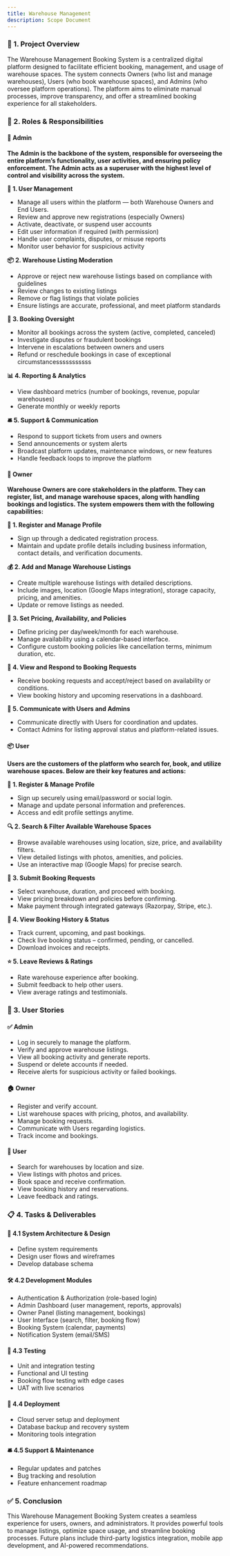 ```yaml
---
title: Warehouse Management
description: Scope Document 
---
```


### 🧭 1. Project Overview
The Warehouse Management Booking System is a centralized digital platform designed to facilitate efficient booking, management, and usage of warehouse spaces. The system connects Owners (who list and manage warehouses), Users (who book warehouse spaces), and Admins (who oversee platform operations). The platform aims to eliminate manual processes, improve transparency, and offer a streamlined booking experience for all stakeholders.

### 👥 2. Roles & Responsibilities

#### 🔐 Admin
**The Admin is the backbone of the system, responsible for overseeing the entire platform’s functionality, user activities, and ensuring policy enforcement. The Admin acts as a superuser with the highest level of control and visibility across the system.**

**🔐 1. User Management**
- Manage all users within the platform — both Warehouse Owners and End Users.
- Review and approve new registrations (especially Owners)
- Activate, deactivate, or suspend user accounts
- Edit user information if required (with permission)
- Handle user complaints, disputes, or misuse reports
- Monitor user behavior for suspicious activity

**📦 2. Warehouse Listing Moderation**
- Approve or reject new warehouse listings based on compliance with guidelines
- Review changes to existing listings
- Remove or flag listings that violate policies
- Ensure listings are accurate, professional, and meet platform standards

**📅 3. Booking Oversight**
- Monitor all bookings across the system (active, completed, canceled)
- Investigate disputes or fraudulent bookings
- Intervene in escalations between owners and users
- Refund or reschedule bookings in case of exceptional circumstancesssssssssss

**📊 4. Reporting & Analytics**
- View dashboard metrics (number of bookings, revenue, popular warehouses)
- Generate monthly or weekly reports

**🛎️ 5. Support & Communication**
- Respond to support tickets from users and owners
- Send announcements or system alerts
- Broadcast platform updates, maintenance windows, or new features
- Handle feedback loops to improve the platform

#### 🏢 Owner
**Warehouse Owners are core stakeholders in the platform. They can register, list, and manage warehouse spaces, along with handling bookings and logistics. The system empowers them with the following capabilities:**

**📝 1. Register and Manage Profile**
- Sign up through a dedicated registration process.
- Maintain and update profile details including business information, contact details, and verification documents.

**💰 2. Add and Manage Warehouse Listings**
- Create multiple warehouse listings with detailed descriptions.
- Include images, location (Google Maps integration), storage capacity, pricing, and amenities.
- Update or remove listings as needed.

**📩 3. Set Pricing, Availability, and Policies**
- Define pricing per day/week/month for each warehouse.
- Manage availability using a calendar-based interface.
- Configure custom booking policies like cancellation terms, minimum duration, etc.

**💬 4. View and Respond to Booking Requests**
- Receive booking requests and accept/reject based on availability or conditions.
- View booking history and upcoming reservations in a dashboard.

**💬 5. Communicate with Users and Admins**
- Communicate directly with Users for coordination and updates.
- Contact Admins for listing approval status and platform-related issues.

#### 📦 User
**Users are the customers of the platform who search for, book, and utilize warehouse spaces. Below are their key features and actions:**

**📝 1. Register & Manage Profile**
- Sign up securely using email/password or social login.
- Manage and update personal information and preferences.
- Access and edit profile settings anytime.

**🔍 2. Search & Filter Available Warehouse Spaces**
- Browse available warehouses using location, size, price, and availability filters.
- View detailed listings with photos, amenities, and policies.
- Use an interactive map (Google Maps) for precise search.

**🛒 3. Submit Booking Requests**
- Select warehouse, duration, and proceed with booking.
- View pricing breakdown and policies before confirming.
- Make payment through integrated gateways (Razorpay, Stripe, etc.).

**📄 4. View Booking History & Status**
- Track current, upcoming, and past bookings.
- Check live booking status – confirmed, pending, or cancelled.
- Download invoices and receipts.

**⭐ 5. Leave Reviews & Ratings**
- Rate warehouse experience after booking.
- Submit feedback to help other users.
- View average ratings and testimonials.

### 📘 3. User Stories

#### ✅ Admin
- Log in securely to manage the platform.
- Verify and approve warehouse listings.
- View all booking activity and generate reports.
- Suspend or delete accounts if needed.
- Receive alerts for suspicious activity or failed bookings.

#### 🏠 Owner
- Register and verify account.
- List warehouse spaces with pricing, photos, and availability.
- Manage booking requests.
- Communicate with Users regarding logistics.
- Track income and bookings.

#### 🙋 User
- Search for warehouses by location and size.
- View listings with photos and prices.
- Book space and receive confirmation.
- View booking history and reservations.
- Leave feedback and ratings.

### 📋 4. Tasks & Deliverables

#### 🔧 4.1 System Architecture & Design
- Define system requirements
- Design user flows and wireframes
- Develop database schema

#### 🛠 4.2 Development Modules
- Authentication & Authorization (role-based login)
- Admin Dashboard (user management, reports, approvals)
- Owner Panel (listing management, bookings)
- User Interface (search, filter, booking flow)
- Booking System (calendar, payments)
- Notification System (email/SMS)

#### 🧪 4.3 Testing
- Unit and integration testing
- Functional and UI testing
- Booking flow testing with edge cases
- UAT with live scenarios

#### 🚀 4.4 Deployment
- Cloud server setup and deployment
- Database backup and recovery system
- Monitoring tools integration

#### 🛎 4.5 Support & Maintenance
- Regular updates and patches
- Bug tracking and resolution
- Feature enhancement roadmap

### ✅ 5. Conclusion
This Warehouse Management Booking System creates a seamless experience for users, owners, and administrators. It provides powerful tools to manage listings, optimize space usage, and streamline booking processes. Future plans include third-party logistics integration, mobile app development, and AI-powered recommendations.



